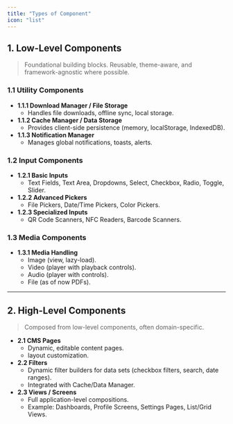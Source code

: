 ```yaml
---
title: "Types of Component"
icon: "list"
---
```


## 1. **Low-Level Components**

> Foundational building blocks. Reusable, theme-aware, and framework-agnostic where possible.

### 1.1 Utility Components

- **1.1.1 Download Manager / File Storage**
  - Handles file downloads, offline sync, local storage.
- **1.1.2 Cache Manager / Data Storage**
  - Provides client-side persistence (memory, localStorage, IndexedDB).
- **1.1.3 Notification Manager**
  - Manages global notifications, toasts, alerts.

### 1.2 Input Components

- **1.2.1 Basic Inputs**
  - Text Fields, Text Area, Dropdowns, Select, Checkbox, Radio, Toggle, Slider.
- **1.2.2 Advanced Pickers**
  - File Pickers, Date/Time Pickers, Color Pickers.
- **1.2.3 Specialized Inputs**
  - QR Code Scanners, NFC Readers, Barcode Scanners.

### 1.3 Media Components

- **1.3.1 Media Handling**
  - Image (view, lazy-load).
  - Video (player with playback controls).
  - Audio (player with controls).
  - File (as of now PDFs).

---

## 2. **High-Level Components**

> Composed from low-level components, often domain-specific.

- **2.1 CMS Pages**
  - Dynamic, editable content pages.
  - layout customization.
- **2.2 Filters**
  - Dynamic filter builders for data sets (checkbox filters, search, date ranges).
  - Integrated with Cache/Data Manager.
- **2.3 Views / Screens**
  - Full application-level compositions.
  - Example: Dashboards, Profile Screens, Settings Pages, List/Grid Views.